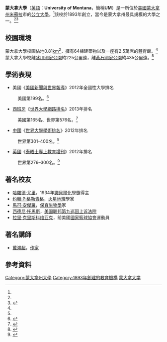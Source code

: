 {{coord|46|51|36|N|113|59|7|W|display=title}}
{{Infobox University
|Name = 蒙大拿大學|
|EnglishName = University of Montana|
|SealImage =University of Montana entrance.JPG
|SealInfo =|
|Motto = Lux et Veritas<br />（拉丁文）：「光明與真知」|
|Established = 1893年<ref name=umfact>{{citeweb|url=http://admissions.umt.edu/um-facts|title=UM Facts|work=[[蒙大拿大學|蒙大拿大學]]|year=2013|accessdate=2013-05-13|deadurl=yes|archiveurl=https://web.archive.org/web/20130330185312/http://admissions.umt.edu/um-facts|archivedate=2013-03-30}}</ref>|
|Type = [[州立大學系統|州立大學系統]]|
|President = Royce C. Engstrom|
|Location = {{USA}}[[米蘇拉|米蘇拉]]市|
|Campus = 市區|
|AreaTotal = 0.81 [[平方千米|km<sup>2</sup>]]|
|Department =|
|faculty = |
|Professor = |
|Associate Professor = |
|Assistant Professor = |
|Lecturer = |
|students = 15642<ref name=umfact></ref>|
|undergrad = |
|postgrad = |
|Affiliations = |
|Colors =[[銅色|銅色]]{{colorbox|#660033}}、[[銀色|銀色]]{{colorbox|silver}}和[[金色|金色]]{{colorbox|#FFCC00}}|
|Website = http://www.umt.edu|
|address = <br/>32 Campus Drive<br/>Missoula, Montana<br/>United States of America, 59812|
|coor = |
|Celebration = |
}}
'''蒙大拿大學'''（[[英語|英語]]：'''University of Montana'''，簡稱'''UM'''）是一所位於[[美國|美國]][[蒙大拿州|蒙大拿州]][[米蘇拉|米蘇拉]]市的[[公立大學|公立大學]]。<ref name=umfact></ref>該校於1893年創立，當今是蒙大拿州最具規模的大學之一。<ref name=umfact></ref><ref name=news>{{citeweb|url=http://colleges.usnews.rankingsandreviews.com/best-colleges/university-of-montana-2536|title=University of Montana|work=[[美國新聞與世界報導|美國新聞與世界報導]]|year=2011|accessdate=2013-05-13}}</ref>

==校園環境==
蒙大拿大學校園佔地0.81[[平方千米|km<sup>2</sup>]]，擁有64棟建築物以及一座有2.5萬席的體育館。<ref name=umfact></ref>蒙大拿大學校離[[冰川國家公園_(美國)|冰川國家公園]]約225公里遠，離[[黃石國家公園|黃石國家公園]]約435公里遠。<ref name=umfact></ref>

== 學術表現 ==
*美國《[[美國新聞與世界報導|美國新聞與世界報導]]》2012年全國性大學排名
:美國第199名。<ref>{{citeweb|url=http://colleges.usnews.rankingsandreviews.com/best-colleges/the-university-of-montana-180489/overall-rankings|title=University of Montana|work=[[美國新聞與世界報導|美國新聞與世界報導]]|year=2012|accessdate=2013-05-13}}</ref>
*[[西班牙|西班牙]]《[[世界大學網路排名|世界大學網路排名]]》2013年排名
:美國第165名、世界第576名。<ref>{{citeweb|url=http://www.webometrics.info/en/detalles/umt.edu|title=University of Montana Missoula|work=[[世界大學網路排名|世界大學網路排名]]|year=2013|accessdate=2013-05-13|}}</ref>
*[[中华人民共和国|中國]]《[[世界大學學術排名|世界大學學術排名]]》2012年排名
:世界第301–400名。<ref>{{citeweb|url=http://www.shanghairanking.com/Institution.jsp?param=The%20University%20of%20Montana%20-%20Missoula|title=The University of Montana - Missoula|work=[[世界大學學術排名|世界大學學術排名]]|year=2012|accessdate=2013-05-13|deadurl=yes|archiveurl=https://web.archive.org/web/20130516135235/http://www.shanghairanking.com/Institution.jsp?param=The%20University%20of%20Montana%20-%20Missoula|archivedate=2013-05-16}}</ref>
*[[英國|英國]]《[[泰晤士專上教育增刊|泰晤士專上教育增刊]]》2012年排名
:世界第276–300名。<ref>{{citeweb|url=http://www.timeshighereducation.co.uk/world-university-rankings/2012-13/world-ranking/institution/university-of-montana|title=THE World University Rankings 2012-2013|work=[[泰晤士高等教育|泰晤士高等教育]]|year=2012|accessdate=2013-05-13|}}</ref>

== 著名校友 ==
* [[哈羅德·尤里|哈羅德·尤里]]，1934年[[諾貝爾化學獎|諾貝爾化學獎]]得主
* [[约翰·P·格勒青格|约翰·P·格勒青格]]，[[火星地理|火星地理]]學家
* [[馬可·安傑羅|馬可·安傑羅]]，[[保育生物學|保育生物學]]家
* [[西德尼·托馬斯|西德尼·托馬斯]]，[[美国联邦第九巡回上诉法院|美国联邦第九巡回上诉法院]]
* [[拉里·克里斯科维亚克|拉里·克里斯科维亚克]]，前美國[[國家籃球協會|國家籃球協會]]運動員

== 著名講師 ==
* [[戴鴻超|戴鴻超]]，[[作家|作家]]

== 參考資料 ==
{{reflist}}
{{commonscat|University of Montana}}

{{DEFAULTSORT:Montana, University of}}
[[Category:蒙大拿州大學|Category:蒙大拿州大學]]
[[Category:1893年創建的教育機構|Category:1893年創建的教育機構]]
[[Category:蒙大拿大学|]]